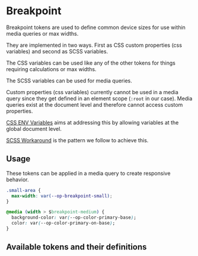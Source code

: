 
<Meta title="Tokens/Breakpoint" />

# Breakpoint

Breakpoint tokens are used to define common device sizes for use within media queries or max widths.

They are implemented in two ways. First as CSS custom properties (css variables) and second as SCSS variables.

The CSS variables can be used like any of the other tokens for things requiring calculations or max widths.

The SCSS variables can be used for media queries.

Custom properties (css variables) currently cannot be used in a media query since they get defined in an element scope (`:root` in our case).
Media queries exist at the document level and therefore cannot access custom properties.

[CSS ENV Variables](https://drafts.csswg.org/css-env-1/) aims at addressing this by allowing variables at the global document level.

[SCSS Workaround](https://bholmes.dev/blog/alternative-to-css-variable-media-queries/) is the pattern we follow to achieve this.

## Usage

These tokens can be applied in a media query to create responsive behavior.

```css
.small-area {
  max-width: var(--op-breakpoint-small);
}

@media (width > $breakpoint-medium) {
  background-color: var(--op-color-primary-base);
  color: var(--op-color-primary-on-base);
}
```

## Available tokens and their definitions

<DesignTokenDocBlock categoryName="Breakpoints" viewType="card" />
